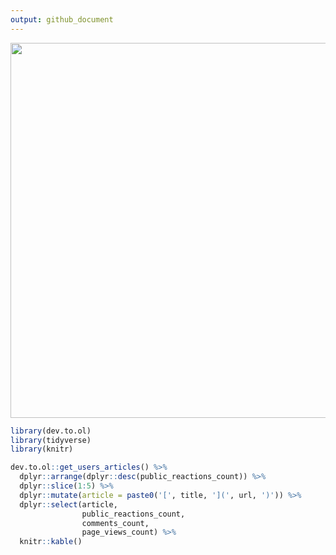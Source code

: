 ```yaml
---
output: github_document
---
```


<div align="middle">
 
<img src="https://github.com/daveparr/daveparr/blob/master/graph.png" width="600">

</div>

```r
library(dev.to.ol)
library(tidyverse)
library(knitr)

dev.to.ol::get_users_articles() %>%
  dplyr::arrange(dplyr::desc(public_reactions_count)) %>%
  dplyr::slice(1:5) %>%
  dplyr::mutate(article = paste0('[', title, '](', url, ')')) %>%
  dplyr::select(article,
                public_reactions_count,
                comments_count,
                page_views_count) %>%
  knitr::kable()
```